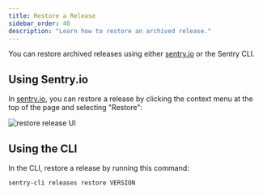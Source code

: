 ```yaml
---
title: Restore a Release
sidebar_order: 40
description: "Learn how to restore an archived release."
---
```


You can restore archived releases using either [sentry.io](https://sentry.io) or the Sentry CLI.

## Using Sentry.io

In [sentry.io](https://sentry.io), you can restore a release by clicking the context menu at the top of the page and selecting "Restore":

![restore release UI](release-restore.png)

## Using the CLI

In the CLI, restore a release by running this command:

```bash
sentry-cli releases restore VERSION
```
